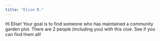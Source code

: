```yaml
---
title: "Elise B."
---
```


Hi Elise! Your goal is to find someone who has maintained a community garden plot. There are 2 people (including you) with this clue. See if you can find them all!
